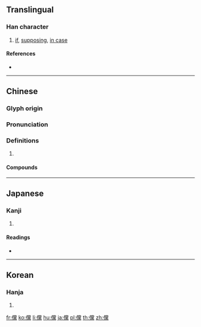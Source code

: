 {{character info/new}}
{{also|傥}}
==Translingual==

===Han character===
{{Han char|rn=9|rad=人|as=20|sn=22|four=29231|canj=OFBF|ids=⿰亻黨}}

# [[if]], [[supposing]], [[in case]]

====References====
* {{Han ref|kx=0122.040|dkj=01323|dj=0257.100|hdz=10239.140|uh=513B|ud=20795|bh=C56C|bd=50540}}

----

==Chinese==
{{zh-forms|s=傥}}

===Glyph origin===
{{Han etym}}

===Pronunciation===
{{zh-pron
|m=tǎng
|c=tong2
|mn=qz,xm,zz:thóng
|mc=y
|oc=y
|cat=
}}

===Definitions===
{{zh-hanzi}}

# {{rfdef|zh}}

====Compounds====
{{zh-der|倜儻|倜儻不羈|倜儻不群|儻來|儻來之物|儻儻|儻然|儻若|儻蕩|風流倜儻}}

----

==Japanese==

===Kanji===
{{ja-kanji|grade=|rs=人20}}

# {{defn|lang=ja|sort=人20}}

====Readings====
* {{ja-readings|on=[[とう]] (tō)|kun=[[すぐれる]] (sugureru), [[もし]] (moshi), [[あるいわ]] (aruiwa)}}

----

==Korean==

===Hanja===
{{ko-hanja|hangeul=당|rv=dang|mr=tang}}

# {{defn|lang=ko|sort=人20}}

[[fr:儻]]
[[ko:儻]]
[[li:儻]]
[[hu:儻]]
[[ja:儻]]
[[pl:儻]]
[[th:儻]]
[[zh:儻]]